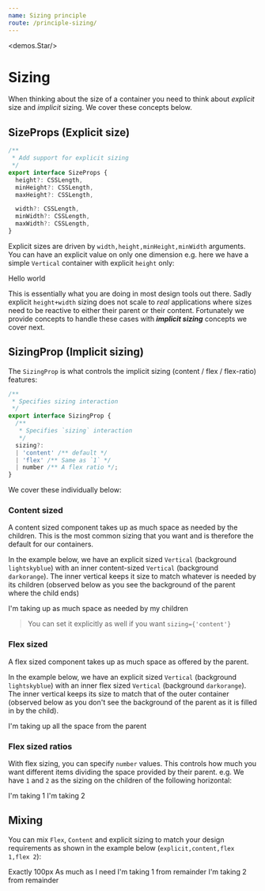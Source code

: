 ```yaml
---
name: Sizing principle
route: /principle-sizing/
---
```



<demos.Star/>

# Sizing
When thinking about the size of a container you need to think about *explicit* size and *implicit* sizing. We cover these concepts below.

## SizeProps (Explicit size)

```ts
/** 
 * Add support for explicit sizing
 */
export interface SizeProps {
  height?: CSSLength,
  minHeight?: CSSLength,
  maxHeight?: CSSLength,

  width?: CSSLength,
  minWidth?: CSSLength,
  maxWidth?: CSSLength,
}
```

Explicit sizes are driven by `width,height,minHeight,minWidth` arguments. You can have an explicit value on only one dimension e.g. here we have a simple `Vertical` container with explicit `height` only: 

<Playground>
  <Vertical height={100} style={{backgroundColor: "lightskyblue"}}>
    Hello world
  </Vertical>
</Playground>


This is essentially what you are doing in most design tools out there. Sadly explicit `height+width` sizing does not scale to *real* applications where sizes need to be reactive to either their parent or their content. Fortunately we provide concepts to handle these cases with ***implicit sizing*** concepts we cover next.


## SizingProp (Implicit sizing)
The `SizingProp` is what controls the implicit sizing (content / flex / flex-ratio) features: 

```ts
/** 
 * Specifies sizing interaction
 */
export interface SizingProp {
  /** 
   * Specifies `sizing` interaction
   */
  sizing?:
  | 'content' /** default */
  | 'flex' /** Same as `1` */
  | number /** A flex ratio */;
}
```

We cover these individually below:

### Content sized
A content sized component takes up as much space as needed by the children. This is the most common sizing that you want and is therefore the default for our containers.

In the example below, we have an explicit sized `Vertical` (background `lightskyblue`) with an inner content-sized `Vertical` (background `darkorange`). The inner vertical keeps it size to match whatever is needed by its children (observed below as you see the background of the parent where the child ends)

<Playground>
  <Vertical height={100} style={{backgroundColor: "lightskyblue"}}>
    <Vertical style={{backgroundColor: "darkorange"}}>
        I'm taking up as much space as needed by my children
    </Vertical>  
  </Vertical>
</Playground>

> You can set it explicitly as well if you want `sizing={'content'}`

### Flex sized
A flex sized component takes up as much space as offered by the parent. 

In the example below, we have an explicit sized `Vertical` (background `lightskyblue`) with an inner flex sized `Vertical` (background `darkorange`). The inner vertical keeps its size to match that of the outer container (observed below as you don't see the background of the parent as it is filled in by the child).

<Playground>
  <Vertical height={100} style={{backgroundColor: "lightskyblue"}}>
    <Vertical sizing={'flex'} style={{backgroundColor: "darkorange"}}>
        I'm taking up all the space from the parent
    </Vertical>  
  </Vertical>
</Playground>

### Flex sized ratios
With flex sizing, you can specify `number` values. This controls how much you want different items dividing the space provided by their parent. e.g. We have `1` and `2` as the sizing on the children of the following horizontal:

<Playground>
  <Horizontal height={100} spacing={0} style={{backgroundColor: "lightskyblue"}}>
    <Flex sizing={1} style={{backgroundColor: "darkorange"}}>
        I'm taking 1
    </Flex>  
    <Flex sizing={2} style={{backgroundColor: "lightpink"}}>
        I'm taking 2
    </Flex>
  </Horizontal>
</Playground>

## Mixing

You can mix `Flex`, `Content` and explicit sizing to match your design requirements as shown in the example below (`explicit,content,flex 1,flex 2`):

<Playground>
  <Horizontal height={100} spacing={0} style={{backgroundColor: "lightskyblue"}}>
    <Content width={100} style={{backgroundColor: "limegreen"}}>Exactly 100px</Content>
    <Content style={{backgroundColor: "gold"}}>As much as I need</Content>
    <Flex sizing={1} style={{backgroundColor: "darkorange"}}>
        I'm taking 1 from remainder
    </Flex>  
    <Flex sizing={2} style={{backgroundColor: "lightpink"}}>
        I'm taking 2 from remainder
    </Flex>
  </Horizontal>
</Playground>